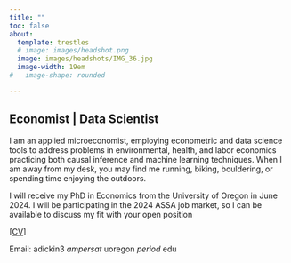 ```yaml
---
title: ""
toc: false
about:
  template: trestles
  # image: images/headshot.png
  image: images/headshots/IMG_36.jpg
  image-width: 19em
#   image-shape: rounded

---
```


::: {.grid}

::: {.g-col-lg-9 .g-col-md-9 .g-col-12}
# Economist  | Data Scientist 

I am an applied microeconomist, employing econometric and data science tools to address problems in environmental, health, and labor economics practicing both causal inference and machine learning techniques. When I am away from my desk, you may find me running, biking, bouldering, or spending time enjoying the outdoors.

I will receive my PhD in Economics from the University of Oregon in June 2024. I will be participating in the 2024 ASSA job market, so I can be available to discuss my fit with your open position


[[CV](vita.qmd)]


:::

::: {.g-col-lg-3 .g-col-md-3 .g-col-0}
<!-- testing testing testing -->
:::

:::


[Email:]{.h} adickin3 _ampersat_ uoregon _period_ edu


